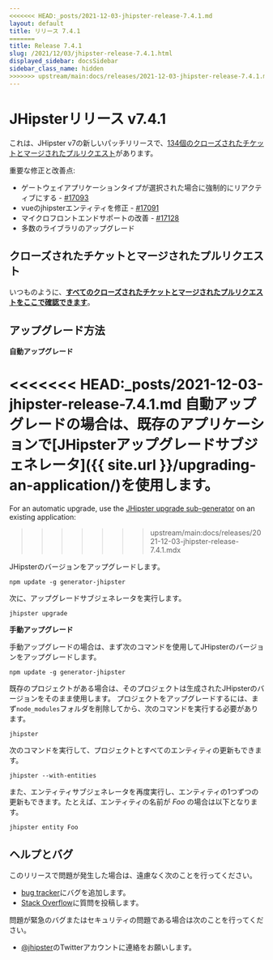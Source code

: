 ```yaml
---
<<<<<<< HEAD:_posts/2021-12-03-jhipster-release-7.4.1.md
layout: default
title: リリース 7.4.1
=======
title: Release 7.4.1
slug: /2021/12/03/jhipster-release-7.4.1.html
displayed_sidebar: docsSidebar
sidebar_class_name: hidden
>>>>>>> upstream/main:docs/releases/2021-12-03-jhipster-release-7.4.1.mdx
---
```


JHipsterリリース v7.4.1
==================

これは、JHipster v7の新しいパッチリリースで、[134個のクローズされたチケットとマージされたプルリクエスト](https://github.com/jhipster/generator-jhipster/issues?q=milestone%3A7.4.1+is%3Aclosed)があります。

重要な修正と改善点:
- ゲートウェイアプリケーションタイプが選択された場合に強制的にリアクティブにする - [#17093](https://github.com/jhipster/generator-jhipster/pull/17093)
- vueのjhipsterエンティティを修正 - [#17091](https://github.com/jhipster/generator-jhipster/pull/17091)
- マイクロフロントエンドサポートの改善 - [#17128](https://github.com/jhipster/generator-jhipster/pull/17128)
- 多数のライブラリのアップグレード


クローズされたチケットとマージされたプルリクエスト
------------
いつものように、__[すべてのクローズされたチケットとマージされたプルリクエストをここで確認できます](https://github.com/jhipster/generator-jhipster/issues?q=milestone%3A7.4.1+is%3Aclosed)__。

アップグレード方法
------------

**自動アップグレード**

<<<<<<< HEAD:_posts/2021-12-03-jhipster-release-7.4.1.md
自動アップグレードの場合は、既存のアプリケーションで[JHipsterアップグレードサブジェネレータ]({{ site.url }}/upgrading-an-application/)を使用します。
=======
For an automatic upgrade, use the [JHipster upgrade sub-generator](/upgrading-an-application/) on an existing application:
>>>>>>> upstream/main:docs/releases/2021-12-03-jhipster-release-7.4.1.mdx

JHipsterのバージョンをアップグレードします。

```
npm update -g generator-jhipster
```

次に、アップグレードサブジェネレータを実行します。

```
jhipster upgrade
```

**手動アップグレード**

手動アップグレードの場合は、まず次のコマンドを使用してJHipsterのバージョンをアップグレードします。

```
npm update -g generator-jhipster
```

既存のプロジェクトがある場合は、そのプロジェクトは生成されたJHipsterのバージョンをそのまま使用します。
プロジェクトをアップグレードするには、まず`node_modules`フォルダを削除してから、次のコマンドを実行する必要があります。

```
jhipster
```

次のコマンドを実行して、プロジェクトとすべてのエンティティの更新もできます。

```
jhipster --with-entities
```

また、エンティティサブジェネレータを再度実行し、エンティティの1つずつの更新もできます。たとえば、エンティティの名前が _Foo_ の場合は以下となります。

```
jhipster entity Foo
```


ヘルプとバグ
--------------

このリリースで問題が発生した場合は、遠慮なく次のことを行ってください。

- [bug tracker](https://github.com/jhipster/generator-jhipster/issues?state=open)にバグを追加します。
- [Stack Overflow](http://stackoverflow.com/tags/jhipster/info)に質問を投稿します。

問題が緊急のバグまたはセキュリティの問題である場合は次のことを行ってください。

- [@jhipster](https://twitter.com/jhipster)のTwitterアカウントに連絡をお願いします。

